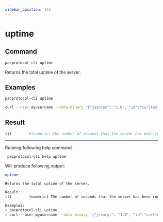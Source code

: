 ```yaml
---
sidebar_position: 143
---
```


# uptime
## Command

```bash
pacprotocol-cli uptime
```

Returns the total uptime of the server.



## Examples
```bash
pacprotocol-cli uptime 
```

```bash
curl --user myusername --data-binary '{"jsonrpc": "1.0", "id":"curltest", "method": "uptime", "params": [] }' -H 'content-type: text/plain;' http://127.0.0.1:1111/
```


## Result
```bash
ttt        #(numeric) The number of seconds that the server has been running
```


___

Running following help command
```bash
 pacprotocol-cli help uptime
```
Will produce following output:


```bash
uptime

Returns the total uptime of the server.

Result:
ttt        (numeric) The number of seconds that the server has been running

Examples:
> pacprotocol-cli uptime 
> curl --user myusername --data-binary '{"jsonrpc": "1.0", "id":"curltest", "method": "uptime", "params": [] }' -H 'content-type: text/plain;' http://127.0.0.1:1111/

```

